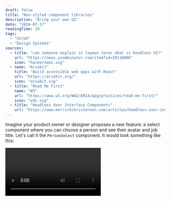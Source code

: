 ```yaml
---
draft: false
title: "Non-styled component libraries"
description: "Bring your own UI"
date: "2024-07-17"
readingTime: 10
tags:
  - "UI/UX"
  - "Design Systems"
sources:
  - title: "can someone explain in layman terms what is headless UI?"
    url: "https://news.ycombinator.com/item?id=29116806"
    icon: "hackernews.svg"
  - name: "Ariakit"
    title: "Build accessible web apps with React"
    url: "https://ariakit.org/"
    icon: "ariakit.svg"
  - title: "Read Me First"
    name: "W3"
    url: "https://www.w3.org/WAI/ARIA/apg/practices/read-me-first/"
    icon: "w3c.svg"
  - title: "Headless User Interface Components"
    url: "https://www.merrickchristensen.com/articles/headless-user-interface-components/"
---
```


Imagine your product owner or designer proposes a new feature: a select component where you can choose a person and see their avatar and job title. Let's call it the `PersonSelect` component. It would look something like this:

<Video videoKey="mouse" />

Most people would consider one of the following two options:

1. Using a Prebuilt Component.
2. Build the Component from scratch.

Both options have their own set of challenges. Let’s start by discussing the first one.

### Using a Prebuilt Component

When I’m talking about a Prebuilt Component, I’m referring to one of two things. Larger component libraries with various components, like [Material UI](https://mui.com/). Or a library/package specifically built to solve a certain problem, like [`react-select`](https://react-select.com/), for a feature complete Select component.

Most Prebuilt Components allow customization through themes, configuration files, or changing CSS. But if you're like me, you often struggle with the embedded styling of Prebuilt Components.

I find myself overriding styles with hacky solutions or dealing with missing features of the Prebuilt Component. I want to create the best user experience possible for our use case, but the library/package is holding me back.

<aside>
  👉 Most times, it’s not a good sign when you battle with a package. Packages should save time and effort, not increase
  it.
</aside>

---

If we try to build the `PersonSelect` component with Material UI, we might end up with something like this:

<Video videoKey="material" />

<Disclosure>
<DisclosureButton>
Expand code
</DisclosureButton>
<DisclosurePanel>

```tsx
import { useState } from "react";
import { Select, SelectChangeEvent, MenuItem, Avatar, Box } from "@mui/material";
import { styled } from "@mui/material/styles";
import { people } from "./data";

export const CustomSelect = styled(Select<(typeof people)[0]>)(({ theme }) => ({
  fontSize: "0.875rem",
  width: "min(40ch, 100%)",

  "& .MuiInputBase-input": {
    borderRadius: 6,
    backgroundColor: theme.palette.background.paper,
    padding: "0.375rem 0.75rem",
    display: "flex",
    alignItems: "center",
    gap: "0.375rem",
  },
  "& .MuiSelect-icon": {
    display: "none",
  },
}));

export const ListboxMaterial = () => {
  const [selectedPerson, setSelectedPerson] = useState(people[0]);

  // handleOnChange was copied over from the Material UI docs
  const handleOnChange = (event: SelectChangeEvent<(typeof people)[number]>) => {
    const {
      target: { value },
    } = event;

    // On autofill we get a stringified value.
    if (typeof value === "string") return;

    setSelectedPerson(value);
  };

  return (
    <CustomSelect value={selectedPerson} onChange={handleOnChange}>
      {people.map((person) => (
        <MenuItem
          key={person.id}
          id={person.id}
          value={person}
          sx={{
            gap: "0.375rem",
            fontSize: "0.875rem",
          }}
        >
          <Avatar
            sx={{
              marginInlineStart: "-0.25rem",
              width: "2em",
              height: "2em",
            }}
            src={`https://api.dicebear.com/9.x/open-peeps/svg?seed=${person.name}`}
          />
          <span className="name">{person.name}</span>
          <Box
            component="span"
            sx={{
              marginInlineStart: "auto",
              color: (theme) => theme.palette.text.secondary,
              overflow: "hidden",
              textOverflow: "ellipsis",
            }}
          >
            {person.jobTitle}
          </Box>
        </MenuItem>
      ))}
    </CustomSelect>
  );
};
```

</DisclosurePanel>
</Disclosure>

---

This looks acceptable to me, but the designer probably won’t be happy. You can still recognise Material UI, especially the signature ripple effect indicating a user press. We could try to remove these things, but again, we’d be working against the library.

<aside>
  👉 Depending on the type of application you are building, not having full control over the styling might be
  beneficial. For company internal applications or proofs of concept, prebuilt libraries can be great. However, for
  public-facing applications, you probably want more control.
</aside>

The good thing is the component works as expected, and we didn’t have to do much to get this functionality. We only modified some styling and kept track of the selected person, which is the stuff we want control over.

But we still have another option to consider.

### Building from Scratch

Alright, let's explore building the `PersonSelect` component from scratch. I already know that the native [`select`](https://developer.mozilla.org/en-US/docs/Web/HTML/Element/select) HTML element [falls short in terms of styling](https://stackoverflow.com/questions/1895476/how-do-i-style-a-select-dropdown-with-only-css), so we will need to create something custom.

Looking at the component we need to:

- Show the currently selected option.
- Toggle the list of options when clicking on the currently selected option.
- Be able to select another option.

Here is what that might look like:

<Video videoKey="from-scratch" />

<Disclosure>
<DisclosureButton>
Expand code
</DisclosureButton>
<DisclosurePanel>

```tsx
import { useState } from "react";
import { people } from "./data";

import "./listbox.from-scratch.css";

export const FromScratch = () => {
  const [selectedPerson, setSelectedPerson] = useState(people[0]);
  const [isOpen, setIsOpen] = useState(false);

  const handleToggle = () => {
    setIsOpen(!isOpen);
  };

  const handleSelect = (person: (typeof people)[number]) => {
    setSelectedPerson(person);
    setIsOpen(false);
  };

  return (
    <div className="listbox-wrapper">
      <button className="listbox-value outline" onClick={handleToggle}>
        <img
          className="avatar"
          role="presentation"
          src={`https://api.dicebear.com/9.x/open-peeps/svg?seed=${selectedPerson.name}`}
        />
        <span className="name">{selectedPerson.name}</span>
        <span className="job-title">{selectedPerson.jobTitle}</span>
      </button>
      {isOpen && (
        <div className="listbox-options">
          {people.map((person) => (
            <button
              key={person.id}
              className="listbox-option outline"
              data-selected={person.id === selectedPerson.id || undefined}
              onClick={() => handleSelect(person)}
            >
              <img
                className="avatar"
                role="presentation"
                src={`https://api.dicebear.com/9.x/open-peeps/svg?seed=${person.name}`}
              />
              <span className="name">{person.name}</span>
              <span className="job-title">{person.jobTitle}</span>
            </button>
          ))}
        </div>
      )}
    </div>
  );
};
```

</DisclosurePanel>
</Disclosure>

---

Pretty neat, right? Let’s ship it.

Not so fast! This component has several issues. It attempts to mimic the native `select` element with custom styling but lacks essential functionality:

- **Keyboard interaction.** In a native `select`, you can navigate between options using the arrow keys and type to select an option. Our component doesn't support this.
- **Focus management.** Options in a native `select` close automatically when focus shifts away. Our component doesn't manage focus at all.
- **ARIA and screen reader support.** A native `select` element has built-in screen reader support. Our component looks like a select, but it doesn't indicate anywhere in the code that it is a select, affecting accessibility.
- **Collision-aware positioning.** A native `select` adjusts its position based on available screen space, opening above or below the selected options as needed. Our component doesn't handle this positioning.

Here you can see me trying to click away to close the options, or use the arrow keys to navigate the options. This does not work. Then, when I try to tab away, I start cycling through the options. Very frustrating.

<Video videoKey="nightmare-2" />

We can try to address all these problems but we would end up with a LOT more code. This component will become a headache to test and maintain. Suddenly, just using a Prebuilt Component is looking like the better option here.

Building good interaction is really challenging. Users expect a lot from your components, and you need to accommodate a diverse range of users with different preferences and accessibility needs.

Lately I've been using a different approach.

# Headless UI

"Headless" in this context means without overhead. Although the term Headless UI has been around for some time, it's now gaining popularity, with an increasing number of libraries adopting this approach. Most notably, the similarly named [`@headless-ui/react`](https://headlessui.com/) from Tailwind Labs.

<Image
  src="/images/npm-trends-headless-ui.png"
  alt="Comparing headless UI libraries on NPM Trends"
  width={1284}
  height={455}
/>

**So, _what is it?_**

It’s _“Bring your own UI”_ <sup>[[1]](#sources-1)</sup>. It’s _“unstyled primitive components”_ <sup>[[2]](#sources-2)</sup>.

The key distinction from Prebuilt Components and Component Libraries, is that Headless UI provides the building blocks to create your own components. You have complete control over the design and, sometimes, even the HTML structure.

_“What does it even do, then?”_ you might ask.

Well, it kinda depends on the library. But the main themes are:

- Common interaction patterns.
- Cross browser and device compatibility.

Let’s dive into those.

## Common Interaction Patterns

The web support plenty of interaction patterns. For example, a button to press or an input element for entering text.

Headless UI libraries can offer new interaction patterns that the web platform doesn't provide. An example of a new component is the Combobox. A Combobox combines an input element and a select element, letting users search through options and select one or more. This component is not provided by browsers in any way. People have come to expect this pattern when dealing with large datasets and long lists of options. The Web Accessibility Initiative (WAI) has described the [Combobox Pattern](https://www.w3.org/WAI/ARIA/apg/patterns/combobox/) in detail.

Headless UI libraries can also improve existing patterns that are currently not flexible enough. A good example of an improved component is the Select (also called Listbox) component. This component aims to replace the native select element, which is [difficult to style](https://twitter.com/Una/status/623209608203534338), giving you full control over the styling.

Most Headless UI libraries come with support for comboboxes and listboxes.

<aside>
  👉️ There is [some great work](https://open-ui.org/components/selectlist/) being done by the Open UI community on
  breaking down the best way to make a more extensible select element. But in the meantime, if we want to style a
  select, we need to implement it ourselves.
</aside>

### Building the `PersonSelect` component.

Alright, so what happens when we try to build the `PersonSelect` component again, but now with `@headless-ui/react`?

Loading the library and setting up the select (listbox) looks like this:

<Video videoKey="unstyled" />

There is no styling! This might not be surprising given the title of this blog post, but think of the possibilities. We don't need to use hacky methods to override the default styling of a component because we have complete control over every HTML element and every line of CSS. For now, we can simply reuse the styles from the “build from scratch” example.

<Video videoKey="mouse" />

<Disclosure>
<DisclosureButton>
Expand code
</DisclosureButton>
<DisclosurePanel>

```tsx
import { Listbox, ListboxButton, ListboxOption, ListboxOptions } from "@headlessui/react";
import { useState } from "react";
import { people } from "./data";

import "./listbox.headless.css";

export const Headless = () => {
  const [selectedPerson, setSelectedPerson] = useState(people[0]);

  return (
    <Listbox value={selectedPerson} onChange={setSelectedPerson}>
      <ListboxButton className="listbox-button outline">
        <img
          className="avatar"
          role="presentation"
          src={`https://api.dicebear.com/9.x/open-peeps/svg?seed=${selectedPerson.name}`}
        />
        <span className="name">{selectedPerson.name}</span>
        <span className="job-title">{selectedPerson.jobTitle}</span>
      </ListboxButton>
      <ListboxOptions transition unmount={false} anchor={{ to: "bottom", gap: 4 }} className="listbox-options outline">
        {people.map((person) => (
          <ListboxOption key={person.id} value={person} className="listbox-option">
            <img
              className="avatar"
              role="presentation"
              src={`https://api.dicebear.com/9.x/open-peeps/svg?seed=${person.name}`}
            />
            <span className="name">{person.name}</span>
            <span className="job-title">{person.jobTitle}</span>
          </ListboxOption>
        ))}
      </ListboxOptions>
    </Listbox>
  );
};
```

</DisclosurePanel>
</Disclosure>

---

Looking at the code, the end result is pretty similar to the “from scratch” example. We focus mainly on UI elements and keeping track of the selected person. The component remains super readable, but we also gained some additional features.

### **Keyboard interactions**

Using the arrow keys, we can navigate through the options. Using enter, we can select a new option. Escape closes the select and refocuses the `ListboxButton` element.

We can even start searching through the options by typing the first character(s) of an option.

### **Focus management**

There are two focusable areas in this component. We have the `ListboxButton` element, which is always visible and focusable. Next we have the `ListboxOptions` element, which becomes visible and focused upon opening the select. The individual `ListboxOption` elements are not focusable because we can navigate through them using the arrow keys. When the user selects an option, the focus is restored to the `ListboxButton` element.

<Video videoKey="keyboard-navigation-and-focus-management" />

### **ARIA**

ARIA (Accessible Rich Internet Applications) declarations are added, following the [listbox pattern](https://www.w3.org/WAI/ARIA/apg/patterns/listbox/). This helps screen readers understand and describe the interactive elements on the screen, making the content more accessible to all users.

<aside>
👉 While these libraries help with describing the component using ARIA roles, ensure that custom solutions maintain correct ARIA roles. *“No ARIA is better than bad ARIA”.* <sup>[[3]](#sources-3)</sup>

</aside>

### Positioning

The default position for the options list is below the currently selected option. If we scroll so the UI element is at the bottom and try to open the options, they are shown above the currently selected option.

<Video videoKey="collision-aware-positioning" />

These are the kinds of features that take time and effort to implement correctly, but they are also what makes a UI great instead of just good.

Now, onto the next point Headless UI libraries can help us with.

## Cross browser and device compatibility

The web can be accessed almost anywhere—different browsers, render engines, devices, and interaction methods.

Our web apps need to function everywhere, preferably with a great experience. Headless UI libraries can help create seamless experiences across different browsers and devices.

I’ll give an example using a simple button. Let’s say we have an outlined button that inverts its colors when hovered over with a mouse.

<Video videoKey="button-hover" />

<Disclosure>
<DisclosureButton>
This is quite easy to do with the `:hover` CSS attribute.
</DisclosureButton>
<DisclosurePanel>

```css
.button {
  /* Simplified for example */

  color: #326bfb;
  background: transparent;
  border: 1px solid #326bfb;
}

.button:hover {
  color: white;
  background: #326bfb;
}
```

</DisclosurePanel>
</Disclosure>

This looks good, so let's ship it. But wait, let's test it on a mobile device first.

When testing on a real mobile device (not just shrinking the viewport), we might see some strange behaviour we didn't expect. The button goes to its hovered state...

<Video videoKey="mobile-touch" />

The web was originally designed around mouse events. When touch devices emerged, browsers added support for touch events but also needed to emulate mouse events to maintain compatibility with existing web apps.

Some Headless UI libraries offer (opinionated) solutions for handling things like hover and focus states making it easier to implement consistent and accessible UI interactions.

<aside>
👉 For more information on this subject, I highly recommend this blog series about [building a button](https://react-spectrum.adobe.com/blog/building-a-button-part-1.html), which perfectly demonstrates the challenges of creating a seamless experience across different browsers and devices.

</aside>

Although it’s not immediately visible, we do benefit from these features with our Headless UI implementation of the `PersonSelect` component. We get:

- No unintended hover styles on mobile.
- Beter “pressed” states.

Finally, let’s take a look at a couple other ways we can benefit from this Headless UI pattern.

## Other

For lack of a better name, I’ve categorised these into the “other” category. These patterns provide functionality but allow you to keep control over styling and HTML structure.

### **Data grids**

Mostly used in administrative systems, these can become fairly complex. With functionality like sorting, filtering, pinning columns, grouping columns etc…

I really recommend [TanStack Table](https://tanstack.com/table/latest/docs/introduction) for this and encourage you to read their motivation/introduction, which also offers a great explanation of headless UI.

### **Transitions and Animations**

While CSS can handle animations, there are cases where its functionality falls short, such as creating an “exit animation” before a component is unmounted. A good example of how this can be solved is the `AnimatePresence` component from [Framer Motion](https://www.framer.com/motion/animate-presence/).

### **Forms**

Forms can be very complex. Conditional fields, validations, having a dynamic amount of fields etc… Two examples: [React Aria](https://react-spectrum.adobe.com/react-aria/forms.html) has built in support for different form components. And [`react-hook-form`](https://react-hook-form.com/) is great for handling complex logic in forms.

## Conclusion

Building good interactions is challenging. Users expect a lot from your components, and you need to accommodate a diverse range of users with different preferences and accessibility needs.

So the next time a Product Owner asks you to build a complex component, consider to use a Headless component library.

I wanted to end with a quote from Merrick Christensen, who wrote a great article on [Headless User Interface Components](https://www.merrickchristensen.com/articles/headless-user-interface-components/) back in 2018:

> “Wait for a second, are you advocating a user interface pattern that doesn't have a user interface?”
>
> Yes. That is exactly what I'm advocating. <sup>[[4]](#sources-4)</sup>

